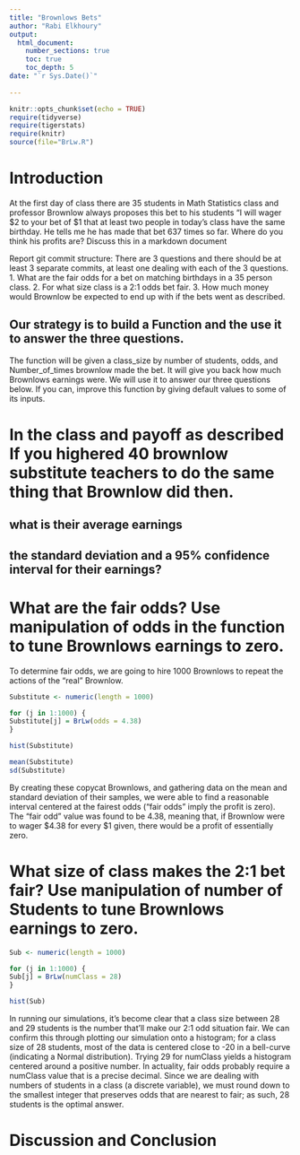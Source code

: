 ```yaml
---
title: "Brownlows Bets"
author: "Rabi Elkhoury"
output: 
  html_document:
    number_sections: true
    toc: true
    toc_depth: 5
date: "`r Sys.Date()`"    
    
---
```

```r
knitr::opts_chunk$set(echo = TRUE)
require(tidyverse)
require(tigerstats)
require(knitr)
source(file="BrLw.R")
```


<!-- We recommend you use git branches -- create a separate branch for each major section i.e. Introduction, Methods, Results, Inferential Results, and Discussion and Conclusions - leave the YAML block untouched until the final merge where you put in your own name !-->

# Introduction

<!--In this section you explain what you are trying to show.  Where did the data come from?  What is the research or other question you are trying to answer?!-->

 At the first day of class there are 35 students in Math Statistics class and professor Brownlow always proposes this bet to his students "I will wager $2 to your bet of $1 that at least two people in today's class have  the same birthday.  He tells me he has made that bet 637 times so far. Where do you think his profits are? Discuss this in a markdown document
 
Report git commit structure:
There are 3 questions and there should be at least 3 separate commits, at least one dealing with each of the 3 questions.
1. What are the fair odds for a bet on matching birthdays in a 35 person class.
2. For what size class is a 2:1 odds bet fair.
3. How much money would Brownlow be expected to end up with if the bets went as described.

## Our strategy is to build a Function and the use it to answer the three questions. 

The function will be given a class_size by number of students, odds, and Number_of_times brownlow made the bet.  It will give you back how much Brownlows earnings were. We will use it to answer our three questions below. If you can, improve this function by giving default values to some of its inputs. 

# In the class and payoff as described  If you highered 40 brownlow substitute teachers to do the same thing that Brownlow did then.
## what is their average earnings
## the standard deviation and a 95% confidence interval for their earnings?
  
<!--Explain and display your method of coming up with a 95% confidence interval of  professor Brownlows winnings (or losings)-->


# What are the fair odds? Use manipulation of odds in the function to tune Brownlows earnings to zero. 

To determine fair odds, we are going to hire 1000 Brownlows to repeat the actions of the "real" Brownlow.
```r
Substitute <- numeric(length = 1000)

for (j in 1:1000) {
Substitute[j] = BrLw(odds = 4.38)
}
```

```r
hist(Substitute)
```


```r
mean(Substitute)
sd(Substitute)
```
By creating these copycat Brownlows, and gathering data on the mean and standard deviation of their samples, we were able to find a reasonable interval centered at the fairest odds ("fair odds" imply the profit is zero).  The "fair odd" value was found to be 4.38, meaning that, if Brownlow were to wager $4.38 for every $1 given, there would be a profit of essentially zero.

<!--Decide on your methods:  In this section explain the approach you will take to attack the issue --- how will you decide on a likely estimate of professor Brownlow's earnings or losses after 637 bets. Also explain how you construct a 95% confidence interval about your estimate of his winnings !-->


# What size of class makes the 2:1 bet fair?  Use manipulation of number of Students to tune Brownlows earnings to zero.

<!--Explain and display the results of your method of coming up with the estimate of professor Brownlows betting profits!-->

```r
Sub <- numeric(length = 1000)

for (j in 1:1000) {
Sub[j] = BrLw(numClass = 28)
}
```

```r
hist(Sub)
```

In running our simulations, it's become clear that a class size between 28 and 29 students is the number that'll make our 2:1 odd situation fair.  We can confirm this through plotting our simulation onto a histogram; for a class size of 28 students, most of the data is centered close to -20 in a bell-curve (indicating a Normal distribution).  Trying 29 for numClass yields a histogram centered around a positive number.  In actuality, fair odds probably require a numClass value that is a precise decimal.  Since we are dealing with numbers of students in a class (a discrete variable), we must round down to the smallest integer that preserves odds that are nearest to fair; as such, 28 students is the optimal answer.




# Discussion and Conclusion

<!--Discussion and conclusion here.  If professor Brownlow is consistantly making or losing money how could he change his payout so that his profits center on zero?  Also discuss what size his class should be in order to have his current scheme balance at zero profit.!-->

